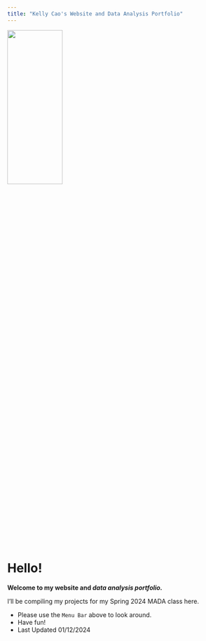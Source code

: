 ---
title: "Kelly Cao's Website and Data Analysis Portfolio"
---
![](Images/KellyCao.jpg){width=50% height=30%}


# Hello!


**Welcome to my website and _data analysis portfolio._ **

I'll be compiling my projects for my Spring 2024 MADA class here.


* Please use the `Menu Bar` above to look around.
* Have fun!
* Last Updated 01/12/2024

